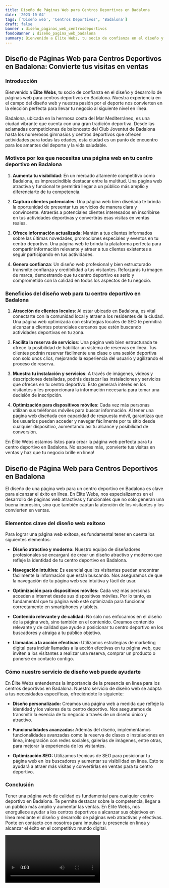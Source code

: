 ```yaml
---
title: Diseño de Páginas Web para Centros Deportivos en Badalona
date: '2023-10-04'
tags: ['Diseño web', 'Centros Deportivos', 'Badalona']
draft: false
banner : diseño_paginas_web_centrosdeportivos
fondoBanner : diseño_pagina_web_badalona
summary: Bienvenido a Élite Webs, tu socio de confianza en el diseño y desarrollo de páginas web para centros deportivos en Badalona. Nuestra experiencia en el campo del diseño web y nuestra pasión por el deporte nos convierten en la elección perfecta para llevar tu negocio al siguiente nivel en línea.
---
```


## Diseño de Páginas Web para Centros Deportivos en Badalona: Convierte tus visitas en ventas

### Introducción

Bienvenido a **Élite Webs**, tu socio de confianza en el diseño y desarrollo de páginas web para centros deportivos en Badalona. Nuestra experiencia en el campo del diseño web y nuestra pasión por el deporte nos convierten en la elección perfecta para llevar tu negocio al siguiente nivel en línea.

Badalona, ubicada en la hermosa costa del Mar Mediterráneo, es una ciudad vibrante que cuenta con una gran tradición deportiva. Desde las aclamadas competiciones de baloncesto del Club Joventut de Badalona hasta los numerosos gimnasios y centros deportivos que ofrecen actividades para todas las edades, esta ciudad es un punto de encuentro para los amantes del deporte y la vida saludable.

### Motivos por los que necesitas una página web en tu centro deportivo en Badalona

1. **Aumenta tu visibilidad**: En un mercado altamente competitivo como Badalona, es imprescindible destacar entre la multitud. Una página web atractiva y funcional te permitirá llegar a un público más amplio y diferenciarte de tu competencia.

2. **Captura clientes potenciales**: Una página web bien diseñada te brinda la oportunidad de presentar tus servicios de manera clara y convincente. Atraerás a potenciales clientes interesados en inscribirse en tus actividades deportivas y convertirás esas visitas en ventas reales.

3. **Ofrece información actualizada**: Mantén a tus clientes informados sobre las últimas novedades, promociones especiales y eventos en tu centro deportivo. Una página web te brinda la plataforma perfecta para compartir información relevante y atraer a tus clientes existentes a seguir participando en tus actividades.

4. **Genera confianza**: Un diseño web profesional y bien estructurado transmite confianza y credibilidad a tus visitantes. Reforzarás tu imagen de marca, demostrando que tu centro deportivo es serio y comprometido con la calidad en todos los aspectos de tu negocio.

### Beneficios del diseño web para tu centro deportivo en Badalona

1. **Atracción de clientes locales**: Al estar ubicado en Badalona, es vital conectarte con la comunidad local y atraer a los residentes de la ciudad. Una página web optimizada con estrategias locales de SEO te permitirá alcanzar a clientes potenciales cercanos que estén buscando actividades deportivas en tu zona.

2. **Facilita la reserva de servicios**: Una página web bien estructurada te ofrece la posibilidad de habilitar un sistema de reservas en línea. Tus clientes podrán reservar fácilmente una clase o una sesión deportiva con solo unos clics, mejorando la experiencia del usuario y agilizando el proceso de reserva.

3. **Muestra tu instalación y servicios**: A través de imágenes, videos y descripciones detalladas, podrás destacar las instalaciones y servicios que ofreces en tu centro deportivo. Esto generará interés en los visitantes y les proporcionará la información necesaria para tomar una decisión de inscripción.

4. **Optimización para dispositivos móviles**: Cada vez más personas utilizan sus teléfonos móviles para buscar información. Al tener una página web diseñada con capacidad de respuesta móvil, garantizas que los usuarios puedan acceder y navegar fácilmente por tu sitio desde cualquier dispositivo, aumentando así tu alcance y posibilidad de conversión.

En Élite Webs estamos listos para crear la página web perfecta para tu centro deportivo en Badalona. No esperes más, ¡convierte tus visitas en ventas y haz que tu negocio brille en línea!

<GifSeo />

<Cta />

## Diseño de Página Web para Centros Deportivos en Badalona

El diseño de una página web para un centro deportivo en Badalona es clave para alcanzar el éxito en línea. En Élite Webs, nos especializamos en el desarrollo de páginas web atractivas y funcionales que no solo generan una buena impresión, sino que también captan la atención de los visitantes y los convierten en ventas.

### Elementos clave del diseño web exitoso

Para lograr una página web exitosa, es fundamental tener en cuenta los siguientes elementos:

- **Diseño atractivo y moderno:** Nuestro equipo de diseñadores profesionales se encargará de crear un diseño atractivo y moderno que refleje la identidad de tu centro deportivo en Badalona.

- **Navegación intuitiva:** Es esencial que los visitantes puedan encontrar fácilmente la información que están buscando. Nos aseguramos de que la navegación de tu página web sea intuitiva y fácil de usar.

- **Optimización para dispositivos móviles:** Cada vez más personas acceden a internet desde sus dispositivos móviles. Por lo tanto, es fundamental que tu página web esté optimizada para funcionar correctamente en smartphones y tablets.

- **Contenido relevante y de calidad:** No solo nos enfocamos en el diseño de la página web, sino también en el contenido. Creamos contenido relevante y de calidad que ayude a posicionar tu centro deportivo en los buscadores y atraiga a tu público objetivo.

- **Llamadas a la acción efectivas:** Utilizamos estrategias de marketing digital para incluir llamadas a la acción efectivas en tu página web, que inviten a los visitantes a realizar una reserva, comprar un producto o ponerse en contacto contigo.

### Cómo nuestro servicio de diseño web puede ayudarte

En Élite Webs entendemos la importancia de la presencia en línea para los centros deportivos en Badalona. Nuestro servicio de diseño web se adapta a tus necesidades específicas, ofreciéndote lo siguiente:

- **Diseño personalizado:** Creamos una página web a medida que refleje la identidad y los valores de tu centro deportivo. Nos aseguramos de transmitir la esencia de tu negocio a través de un diseño único y atractivo.

- **Funcionalidades avanzadas:** Además del diseño, implementamos funcionalidades avanzadas como la reserva de clases o instalaciones en línea, integración con redes sociales, galerías de imágenes, entre otras, para mejorar la experiencia de los visitantes.

- **Optimización SEO:** Utilizamos técnicas de SEO para posicionar tu página web en los buscadores y aumentar su visibilidad en línea. Esto te ayudará a atraer más visitas y convertirlas en ventas para tu centro deportivo.

### Conclusión

Tener una página web de calidad es fundamental para cualquier centro deportivo en Badalona. Te permite destacar sobre la competencia, llegar a un público más amplio y aumentar las ventas. En Élite Webs, nos enorgullece ayudar a los centros deportivos a alcanzar sus objetivos en línea mediante el diseño y desarrollo de páginas web atractivas y efectivas. Ponte en contacto con nosotros para impulsar tu presencia en línea y alcanzar el éxito en el competitivo mundo digital.

<Video />

<CtaBot job='Centros Deportivos' city='Badalona'/>

<Gmaps query='Badalona+españa+maps' />